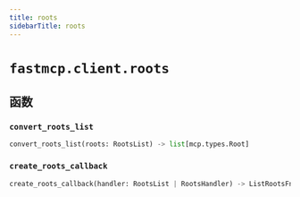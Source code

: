 ```yaml
---
title: roots
sidebarTitle: roots
---
```


# `fastmcp.client.roots`

## 函数

### `convert_roots_list` <sup><a href="https://github.com/jlowin/fastmcp/blob/main/src/fastmcp/client/roots.py#L19" target="_blank"><Icon icon="github" style="width: 14px; height: 14px;" /></a></sup>

```python
convert_roots_list(roots: RootsList) -> list[mcp.types.Root]
```

### `create_roots_callback` <sup><a href="https://github.com/jlowin/fastmcp/blob/main/src/fastmcp/client/roots.py#L33" target="_blank"><Icon icon="github" style="width: 14px; height: 14px;" /></a></sup>

```python
create_roots_callback(handler: RootsList | RootsHandler) -> ListRootsFnT
```
